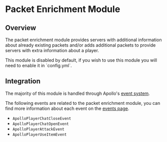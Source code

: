 
# Packet Enrichment Module

## Overview

The packet enrichment module provides servers with additional information about already existing packets and/or adds additional packets to provide servers with extra information about a player.

<Callout type="info">
  This module is disabled by default, if you wish to use this module you will need to enable it in `config.yml`.
</Callout>

## Integration

The majority of this module is handled through Apollo's [event system](/apollo/developers/events).

The following events are related to the packet enrichment module, you can find more information about each event on the [events page](/apollo/developers/events).
* `ApolloPlayerChatCloseEvent`
* `ApolloPlayerChatOpenEvent`
* `ApolloPlayerAttackEvent`
* `ApolloPlayerUseItemEvent`
